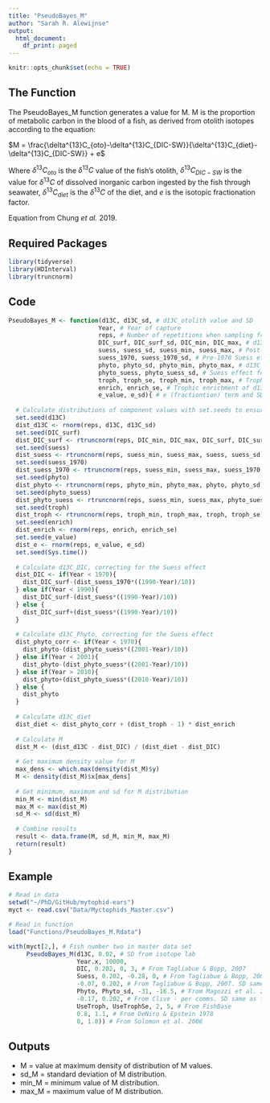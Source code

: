 ```yaml
---
title: "PseudoBayes_M"
author: "Sarah R. Alewijnse"
output:
  html_document:
    df_print: paged
---
```


```r
knitr::opts_chunk$set(echo = TRUE)
```

## The Function

The PseudoBayes_M function generates a value for M. M is the proportion of metabolic carbon in the blood of a fish, as derived from otolith isotopes according to the equation:

$M = \frac{\delta^{13}C_{oto}-\delta^{13}C_{DIC-SW}}{\delta^{13}C_{diet}-\delta^{13}C_{DIC-SW}} + e$

Where $\delta^{13}C_{oto}$ is the $\delta^{13}C$ value of the fish's otolith, $\delta^{13}C_{DIC-SW}$ is the value for $\delta^{13}C$ of dissolved inorganic carbon ingested by the fish through seawater, $\delta^{13}C_{diet}$ is the  $\delta^{13}C$ of the diet, and $e$ is the isotopic fractionation factor.

Equation from Chung *et al.* 2019.

## Required Packages

```r

library(tidyverse)
library(HDInterval)
library(truncnorm)

```

## Code

```r
PseudoBayes_M <- function(d13C, d13C_sd, # d13C_otolith value and SD
                         Year, # Year of capture
                         reps, # Number of repetitions when sampling from distributions
                         DIC_surf, DIC_surf_sd, DIC_min, DIC_max, # d13C_DIC value and SD from capture location, global d13C_DIC min and max
                         suess, suess_sd, suess_min, suess_max, # Post-1970 Suess effect and SD from capture location, global Suess effect min and max
                         suess_1970, suess_1970_sd, # Pre-1970 Suess effect and SD
                         phyto, phyto_sd, phyto_min, phyto_max, # d13C_phyto and SD from capture location, global d13C_phyto min and max
                         phyto_suess, phyto_suess_sd, # Suess effect for phytoplankton and SD
                         troph, troph_se, troph_min, troph_max, # Trophic level and SE, min and max for fishes
                         enrich, enrich_se, # Trophic enrichment of d13C and SE
                         e_value, e_sd){ # e (fractiontion) term and SD
  
  # Calculate distributions of component values with set.seeds to ensure reproducibility
  set.seed(d13C)
  dist_d13C <- rnorm(reps, d13C, d13C_sd)
  set.seed(DIC_surf)
  dist_DIC_surf <- rtruncnorm(reps, DIC_min, DIC_max, DIC_surf, DIC_surf_sd)
  set.seed(suess)
  dist_suess <- rtruncnorm(reps, suess_min, suess_max, suess, suess_sd)
  set.seed(suess_1970)
  dist_suess_1970 <- rtruncnorm(reps, suess_min, suess_max, suess_1970, suess_1970_sd)
  set.seed(phyto)
  dist_phyto <- rtruncnorm(reps, phyto_min, phyto_max, phyto, phyto_sd)
  set.seed(phyto_suess)
  dist_phyto_suess <- rtruncnorm(reps, suess_min, suess_max, phyto_suess, phyto_suess_sd)
  set.seed(troph)
  dist_troph <- rtruncnorm(reps, troph_min, troph_max, troph, troph_se)
  set.seed(enrich)
  dist_enrich <- rnorm(reps, enrich, enrich_se)
  set.seed(e_value)
  dist_e <- rnorm(reps, e_value, e_sd)
  set.seed(Sys.time())
  
  # Calculate d13C_DIC, correcting for the Suess effect
  dist_DIC <- if(Year < 1970){
    dist_DIC_surf-(dist_suess_1970*((1990-Year)/10))
  } else if(Year < 1990){
    dist_DIC_surf-(dist_suess*((1990-Year)/10))
  } else {
    dist_DIC_surf+(dist_suess*((1990-Year)/10))
  }
  
  # Calculate d13C_Phyto, correcting for the Suess effect
  dist_phyto_corr <- if(Year < 1970){
    dist_phyto-(dist_phyto_suess*((2001-Year)/10))
  } else if(Year < 2001){
    dist_phyto-(dist_phyto_suess*((2001-Year)/10))
  } else if(Year > 2010){
    dist_phyto+(dist_phyto_suess*((2010-Year)/10))
  } else {
    dist_phyto
  }
  
  # Calculate d13C_diet
  dist_diet <- dist_phyto_corr + (dist_troph - 1) * dist_enrich
  
  # Calculate M
  dist_M <- (dist_d13C - dist_DIC) / (dist_diet - dist_DIC)
  
  # Get maximum density value for M
  max_dens <- which.max(density(dist_M)$y)
  M <- density(dist_M)$x[max_dens]
  
  # Get minimum, maximum and sd for M distribution
  min_M <- min(dist_M)
  max_M <- max(dist_M)
  sd_M <- sd(dist_M)
  
  # Combine results
  result <- data.frame(M, sd_M, min_M, max_M)
  return(result)
}
```

## Example

```r

# Read in data
setwd("~/PhD/GitHub/mytophid-ears")
myct <- read.csv("Data/Myctophids_Master.csv")

# Read in function
load("Functions/PseudoBayes_M.Rdata")

with(myct[2,], # Fish number two in master data set
     PseudoBayes_M(d13C, 0.02, # SD from isotope lab
                   Year.x, 10000,
                   DIC, 0.202, 0, 3, # From Tagliabue & Bopp, 2007
                   Suess, 0.202, -0.28, 0, # From Tagliabue & Bopp, 2007. SD same as for DIC
                   -0.07, 0.202, # From Tagliabue & Bopp, 2007. SD same as for DIC
                   Phyto, Phyto_sd, -31, -16.5, # From Magozzi et al. 2017. Based on values for Longhurst provinces
                   -0.17, 0.202, # From Clive - per comms. SD same as for DIC
                   UseTroph, UseTrophSe, 2, 5, # From FishBase
                   0.8, 1.1, # From DeNiro & Epstein 1978
                   0, 1.8)) # From Solomon et al. 2006
```

## Outputs

* M = value at maximum density of distribution of M values.
* sd_M = standard deviation of M distribution.
* min_M = minimum value of M distribution.
* max_M = maximum value of M distribution.